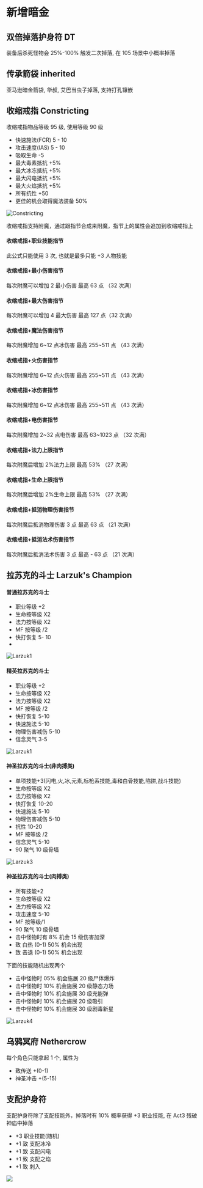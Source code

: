 

# 新增暗金

## 双倍掉落护身符 DT

装备后杀死怪物会 25%-100% 触发二次掉落, 在 105 场景中小概率掉落

<ItemDT />

## 传承箭袋 inherited

亚马逊暗金箭袋, 华叔, 艾巴当虫子掉落, 支持打孔镶嵌

<ItemInherited />

## 收缩戒指 Constricting

收缩戒指物品等级 95 级, 使用等级 90 级

- 快速施法(FCR) 5 - 10
- 攻击速度(IAS) 5 - 10
- 吸取生命 -5
- 最大毒素抵抗 +5%
- 最大冰冻抵抗 +5%
- 最大闪电抵抗 +5%
- 最大火焰抵抗 +5%
- 所有抗性 +50
- 更佳的机会取得魔法装备 50%

![Constricting](/assets/item-Constricting.png)

收缩戒指支持附魔，通过跟指节合成来附魔，指节上的属性会追加到收缩戒指上

#### 收缩戒指+职业技能指节

此公式只能使用 3 次, 也就是最多只能 +3 人物技能

#### 收缩戒指+最小伤害指节

每次附魔可以增加 2 最小伤害 最高 63 点 （32 次满）

#### 收缩戒指+最大伤害指节

每次附魔可以增加 4 最大伤害 最高 127 点（32 次满）

#### 收缩戒指+魔法伤害指节

每次附魔增加 6~12 点冰伤害 最高 255~511 点 （43 次满）

#### 收缩戒指+火伤害指节

每次附魔增加 6~12 点火伤害 最高 255~511 点 （43 次满）

#### 收缩戒指+冰伤害指节

每次附魔增加 6~12 点冰伤害 最高 255~511 点 （43 次满）

#### 收缩戒指+电伤害指节

每次附魔增加 2~32 点电伤害 最高 63~1023 点 （32 次满）

#### 收缩戒指+法力上限指节

每次附魔后增加 2%法力上限 最高 53% （27 次满）

#### 收缩戒指+生命上限指节

每次附魔后增加 2%生命上限 最高 53% （27 次满）

#### 收缩戒指+抵消物理伤害指节

每次附魔后抵消物理伤害 3 点 最高 63 点 （21 次满）

#### 收缩戒指+抵消法术伤害指节

每次附魔后抵消法术伤害 3 点 最高 - 63 点 （21 次满）

## 拉苏克的斗士 Larzuk's Champion

#### 普通拉苏克的斗士

- 职业等级 +2
- 生命按等级 X2
- 法力按等级 X2
- MF 按等级 /2
- 快打恢复 5- 10
-

![Larzuk1](/assets/item-Larzuk's-Champion1.png)

#### 精英拉苏克的斗士

- 职业等级 +2
- 生命按等级 X2
- 法力按等级 X2
- MF 按等级 /2
- 快打恢复 5-10
- 快速施法 5-10
- 物理伤害减伤 5-10
- 信念灵气 3-5

![Larzuk1](/assets/item-Larzuk's-Champion2.png)

#### 神圣拉苏克的斗士(非肉搏类)

- 单项技能+3(闪电,火,冰,元素,标枪系技能,毒和白骨技能,陷阱,战斗技能)
- 生命按等级 X2
- 法力按等级 X2
- 快打恢复 10-20
- 快速施法 5-10
- 物理伤害减伤 5-10
- 抗性 10-20
- MF 按等级 /2
- 信念灵气 5-10
- 90 聚气 10 级骨墙

![Larzuk3](/assets/item-Larzuk's-Champion3.png)

#### 神圣拉苏克的斗士(肉搏类)

- 所有技能+2
- 生命按等级 X2
- 法力按等级 X2
- 攻击速度 5-10
- MF 按等级/1
- 90 聚气 10 级骨墙
- 击中怪物时有 8% 机会 15 级伤害加深
- 致 白热 (0-1) 50% 机会出现
- 致 击退 (0-1) 50% 机会出现

下面的技能随机出现两个

- 击中怪物时 05% 机会施展 20 级尸体爆炸
- 击中怪物时 10% 机会施展 20 级静态力场
- 击中怪物时 10% 机会施展 30 级充能弹
- 击中怪物时 10% 机会施展 20 级吸引
- 击中怪物时 10% 机会施展 30 级剧毒新星

![Larzuk4](/assets/item-Larzuk's-Champion4.png)

## 乌鸦冥府 Nethercrow

每个角色只能拿起 1 个, 属性为

- 致传送 +(0-1)
- 神圣冲击 +(5-15)

## 支配护身符

支配护身符除了支配技能外，掉落时有 10% 概率获得 +3 职业技能, 在 Act3 残破神庙中掉落

- +3 职业技能(随机)
- +1 致 支配冰冷
- +1 致 支配闪电
- +1 致 支配之焰
- +1 致 刺入

![](/assets/item-zhipei4.png)
